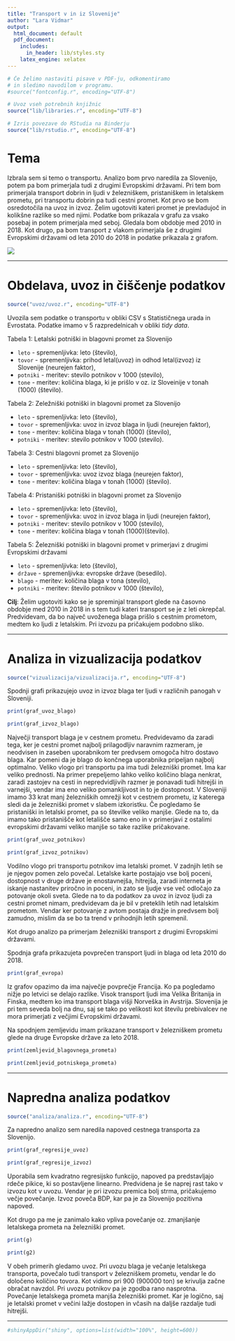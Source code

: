 ```yaml
---
title: "Transport v in iz Slovenije"
author: "Lara Vidmar"
output:
  html_document: default
  pdf_document:
    includes:
      in_header: lib/styles.sty
    latex_engine: xelatex
---
```


```r
# Če želimo nastaviti pisave v PDF-ju, odkomentiramo
# in sledimo navodilom v programu.
#source("fontconfig.r", encoding="UTF-8")

# Uvoz vseh potrebnih knjižnic
source("lib/libraries.r", encoding="UTF-8")
```

```r
# Izris povezave do RStudia na Binderju
source("lib/rstudio.r", encoding="UTF-8")
```

# Tema 

Izbrala sem si temo o transportu. Analizo bom prvo naredila za Slovenijo, potem pa bom primerjala tudi z drugimi Evropskimi državami. Pri tem bom primerjala transport dobrin in ljudi v železniškem, pristaniškem in letalskem prometu, pri transportu dobrin pa tudi cestni promet. Kot prvo se bom osredotočila na uvoz in izvoz. Želim ugotoviti kateri promet je prevladujoč in kolikšne razlike so med njimi. Podatke bom prikazala v grafu za vsako posebaj in potem primerjala med seboj. Gledala bom obdobje med 2010 in 2018. 
Kot drugo, pa bom transport z vlakom primerjala še z drugimi Evropskimi državami od leta 2010 do 2018 in podatke prikazala z grafom.

![](slike/transport.jpg)

***

# Obdelava, uvoz in čiščenje podatkov

```r
source("uvoz/uvoz.r", encoding="UTF-8")
```

Uvozila sem podatke o transportu v obliki CSV s Statističnega urada in Evrostata. Podatke imamo v 
5 razpredelnicah v obliki *tidy data*.
  
Tabela 1: Letalski potniški in blagovni promet za Slovenijo

  - `leto` - spremenljivka: leto (število),
  - `tovor` - spremenljivka: prihod letal(uvoz) in odhod letal(izvoz) iz Slovenije (neurejen faktor),
  - `potniki` - meritev: stevilo potnikov v 1000 (stevilo),
  - `tone` - meritev: količina blaga, ki je prišlo v oz. iz Sloveinije v tonah (1000) (število).
  
Tabela 2: Zeležniški potniški in blagovni promet za Slovenijo

  - `leto` - spremenljivka: leto (število),
  - `tovor ` - spremenljivka: uvoz in izvoz blaga in ljudi (neurejen faktor),
  - `tone` - meritev: količina blaga v tonah (1000) (število),
  - `potniki` - meritev: stevilo potnikov v 1000 (stevilo).
  
Tabela 3: Cestni blagovni promet za Slovenijo 

  - `leto` - spremenljivka: leto (število),
  - `tovor` - spremenljivka: uvoz izvoz blaga (neurejen faktor),
  - `tone` - meritev: količina blaga v tonah (1000) (število).
  
Tabela 4: Pristaniški potniški in blagovni promet za Slovenijo

  - `leto` - spremenljivka: leto (število),
  - `tovor` - spremenljivka: uvoz in izvoz blaga in ljudi (neurejen faktor),
  - `potniki` - meritev: stevilo potnikov v 1000 (stevilo),
  - `tone` - meritev: količina blaga v tonah (1000)(število).

Tabela 5: Železniški potniški in blagovni promet v primerjavi z drugimi Evropskimi državami 

  - `leto` - spremenljivka: leto (število),
  - `države` - spremenljivka: evropske države (besedilo).
  - `blago` - meritev: količina blaga v tona (stevilo),
  - `potniki` - meritev: število potnikov v 1000 (število),
  
  



**Cilj**: Želim ugotoviti kako se je spreminjal transport glede na časovno obdobje med 2010 in 2018 in s tem tudi kateri transport se je z leti okrepčal. Predvidevam, da bo največ uvoženega blaga prišlo s cestnim prometom, medtem ko ljudi z letalskim. Pri izvozu pa pričakujem podobno sliko. 



***

# Analiza in vizualizacija podatkov

```r
source("vizualizacija/vizualizacija.r", encoding="UTF-8")
```

Spodnji grafi prikazujejo uvoz in izvoz blaga ter ljudi v različnih panogah v Sloveniji. 

```r
print(graf_uvoz_blago)
```


```r
print(graf_izvoz_blago)
```
Največji transport blaga je v cestnem prometu. Predvidevamo da zaradi tega, ker je cestni promet najbolj prilagodljiv naravnim razmeram, je neodvisen in zaseben uporabnikom ter predvsem omogoča hitro dostavo blaga. Kar pomeni da je blago do končnega uporabnika pripeljan najbolj optimalno. 
Veliko vlogo pri transportu pa ima tudi železniški promet. Ima kar veliko prednosti. Na primer prepeljemo lahko veliko količino blaga nenkrat, zaradi zastojev na cesti in nepredvidljivih razmer je ponavadi tudi hitrejši in varnejši, vendar ima eno veliko pomankljivost in to je dostopnost. V Sloveniji imamo 33 krat manj železniških omrežji kot v cestnem prometu, iz katerega sledi da je železniški promet v slabem izkoristku. 
Če pogledamo še pristaniški in letalski promet, pa so številke veliko manjše. Glede na to, da imamo tako pristanišče kot letališče samo eno in v primerjavi z ostalimi evropskimi državami veliko manjše so take razlike pričakovane. 

```r
print(graf_uvoz_potnikov)
```


```r
print(graf_izvoz_potnikov)
```

Vodilno vlogo pri transportu potnikov ima letalski promet. V zadnjih letih se je njegov pomen zelo povečal. Letalske karte postajajo vse bolj poceni, dostopnost v druge države je enostavnejša, hitrejša, zaradi interneta je iskanje nastanitev priročno in poceni, in zato se ljudje vse več odločajo za potovanje okoli sveta. 
Glede na to da podatkov za uvoz in izvoz ljudi za cestni promet nimam, predvidevam da je bil v preteklih letih nad letalskim prometom. Vendar ker potovanje z avtom postaja dražje in predvsem bolj zamudno, mislim da se bo ta trend v prihodnjih letih spremenil. 




Kot drugo analizo pa primerjam železniški transport z drugimi Evropskimi državami.

Spodnja grafa prikazujeta povprečen transport ljudi in blaga od leta 2010 do 2018. 

```r
print(graf_evropa)
```

Iz grafov opazimo da ima največje povprečje Francija. Ko pa pogledamo nižje po letvici se delajo razlike. Visok transport ljudi ima Velika Britanija in Finska, medtem ko ima transport blaga višji Norveška in Avstrija. Slovenija je pri tem seveda bolj na dnu, saj se tako po velikosti kot številu prebivalcev ne mora primerjati z večjimi Evropskimi državami.  


Na spodnjem zemljevidu imam prikazane transport v železniškem prometu glede na druge Evropske države za leto 2018. 



```r
print(zemljevid_blagovnega_prometa)
```

```r
print(zemljevid_potniskega_prometa)
```


***

# Napredna analiza podatkov

```r
source("analiza/analiza.r", encoding="UTF-8")
```
Za napredno analizo sem naredila napoved cestnega transporta za Slovenijo. 

```r
print(graf_regresije_uvoz)
```

```r
print(graf_regresije_izvoz)
```

Uporabila sem kvadratno regresijsko funkcijo, napoved pa predstavljajo rdeče pikice, ki so postavljene linearno. 
Predvidena je še naprej rast tako v izvozu kot v uvozu. Vendar je pri izvozu premica bolj strma, pričakujemo večje povečanje. Izvoz poveča BDP, kar pa je za Slovenijo pozitivna napoved. 


Kot drugo pa me je zanimalo kako vpliva povečanje oz. zmanjšanje letalskega prometa na železniški promet. 

```r
print(g)
```

```r
print(g2)
```
V obeh primerih gledamo uvoz. Pri uvozu blaga je večanje letalskega transporta, povečalo tudi transport v železniškem prometu, vendar le do določeno količino tovora. Kot vidimo pri 900 (900000 ton) se krivulja začne obračat navzdol. 
Pri uvozu potnikov pa je zgodba rano nasprotna. Povečanje letalskega prometa manjša železniški promet. Kar je logično, saj je letalski promet v večini lažje dostopen in včasih na daljše razdalje tudi hitrejši. 


***

```r
#shinyAppDir("shiny", options=list(width="100%", height=600))
```

